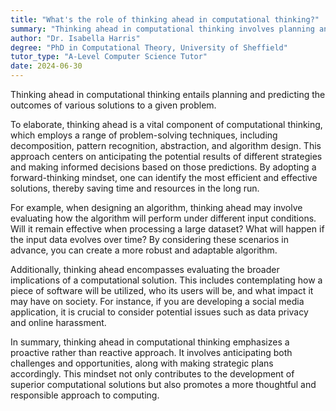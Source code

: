 ```yaml
---
title: "What's the role of thinking ahead in computational thinking?"
summary: "Thinking ahead in computational thinking involves planning and predicting the outcomes of different solutions to a problem."
author: "Dr. Isabella Harris"
degree: "PhD in Computational Theory, University of Sheffield"
tutor_type: "A-Level Computer Science Tutor"
date: 2024-06-30
---
```


Thinking ahead in computational thinking entails planning and predicting the outcomes of various solutions to a given problem.

To elaborate, thinking ahead is a vital component of computational thinking, which employs a range of problem-solving techniques, including decomposition, pattern recognition, abstraction, and algorithm design. This approach centers on anticipating the potential results of different strategies and making informed decisions based on those predictions. By adopting a forward-thinking mindset, one can identify the most efficient and effective solutions, thereby saving time and resources in the long run.

For example, when designing an algorithm, thinking ahead may involve evaluating how the algorithm will perform under different input conditions. Will it remain effective when processing a large dataset? What will happen if the input data evolves over time? By considering these scenarios in advance, you can create a more robust and adaptable algorithm.

Additionally, thinking ahead encompasses evaluating the broader implications of a computational solution. This includes contemplating how a piece of software will be utilized, who its users will be, and what impact it may have on society. For instance, if you are developing a social media application, it is crucial to consider potential issues such as data privacy and online harassment.

In summary, thinking ahead in computational thinking emphasizes a proactive rather than reactive approach. It involves anticipating both challenges and opportunities, along with making strategic plans accordingly. This mindset not only contributes to the development of superior computational solutions but also promotes a more thoughtful and responsible approach to computing.
    